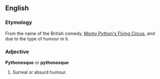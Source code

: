 ==English==

===Etymology===
From the name of the British comedy, [[w:Monty Python's Flying Circus|Monty Python's Flying Circus]], and due to the type of humour in it.

===Adjective===
'''Pythonesque''' or '''pythonesque'''
# Surreal or absurd humour.